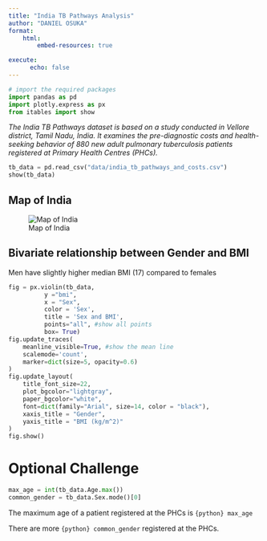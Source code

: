 ```yaml
---
title: "India TB Pathways Analysis"
author: "DANIEL OSUKA"
format: 
    html:
        embed-resources: true

execute: 
      echo: false
---
```


```python
# import the required packages
import pandas as pd
import plotly.express as px
from itables import show

```

*The India TB Pathways dataset is based on a study conducted in Vellore district, Tamil Nadu, India. It examines the pre-diagnostic costs and health-seeking behavior of 880 new adult pulmonary tuberculosis patients registered at Primary Health Centres (PHCs).*


```python
tb_data = pd.read_csv("data/india_tb_pathways_and_costs.csv")
show(tb_data)
```

## Map of India
![Map of India](D:\APHRC\Graph Courses_python\india_image.png)

## Bivariate relationship between Gender and BMI

Men have slightly higher median BMI (17)  compared to females 

```python
fig = px.violin(tb_data,
          y ="bmi",
          x = "Sex",
          color = 'Sex',
          title = 'Sex and BMI',
          points="all", #show all points
          box= True)
fig.update_traces(
    meanline_visible=True, #show the mean line
    scalemode='count',
    marker=dict(size=5, opacity=0.6)
)
fig.update_layout(
    title_font_size=22,
    plot_bgcolor="lightgray",
    paper_bgcolor="white",
    font=dict(family="Arial", size=14, color = "black"),
    xaxis_title = "Gender",
    yaxis_title = "BMI (kg/m^2)"
)
fig.show()
```

# Optional Challenge

```python
max_age = int(tb_data.Age.max())
common_gender = tb_data.Sex.mode()[0]
```
The maximum age of a patient registered at the PHCs is `{python} max_age`

There are more `{python} common_gender` registered at the PHCs.